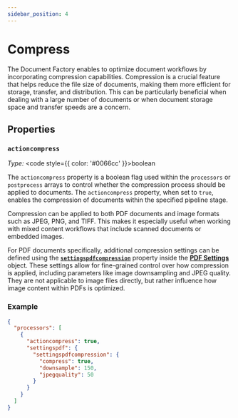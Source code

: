```yaml
---
sidebar_position: 4
---
```


# Compress

The Document Factory enables to optimize document workflows by incorporating compression capabilities.
Compression is a crucial feature that helps reduce the file size of documents, making them more efficient for storage,
transfer, and distribution. This can be particularly beneficial when dealing with a large number of documents or
when document storage space and transfer speeds are a concern.

## Properties

### `actioncompress`

*Type:* <code style={{ color: '#0066cc' }}>boolean</code>

The `actioncompress` property is a boolean flag used within the `processors` or `postprocess` arrays to control whether
the compression process should be applied to documents. The `actioncompress` property, when set to `true`, enables the
compression of documents within the specified pipeline stage.

Compression can be applied to both PDF documents and image formats such as JPEG, PNG, and TIFF. This makes it especially
useful when working with mixed content workflows that include scanned documents or embedded images.

For PDF documents specifically, additional compression settings can be defined using the
[**`settingspdfcompression`**](./pdfsettings#settingspdfcompression) property inside the [**PDF Settings**](./pdfsettings) object.
These settings allow for fine-grained control over how compression is applied, including parameters like image downsampling and JPEG quality.
They are not applicable to image files directly, but rather influence how image content within PDFs is optimized.

### Example

```json title="pipeline.json"
{
  "processors": [
    {
      "actioncompress": true,
      "settingspdf": {
        "settingspdfcompression": {
          "compress": true,
          "downsample": 150,
          "jpegquality": 50
        }
      }
    }
  ]
}
```
